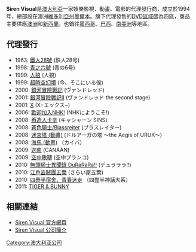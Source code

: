{{notability unreferenced|time=2011-01-20T05:29:20+00:00}}
{{Infobox Company 
| company_name = 
| company_name_en = 
| company_logo = 
| company_type = 
| company_slogan = 
| market_information = 
| foundation = 1994年
| location = {{AUS}}Melbourne VIC 3000
| zip_code = 
| telephone_no = 
| key_people = 
| area_served= 澳大利亞、新西蘭
| industry = 多媒體娛樂
| products = 影音產品代理、版權買賣
| capital = 
| revenue = 
| operating_income = 
| net_income = 
| num_employees = 
| accounting_period = 
| parent = 
| subsid = 
| homepage =
| footnotes = 
| width = 
}}

'''Siren Visual'''是[[澳大利亞|澳大利亞]]一家娛樂影視、動畫、電影的代理發行商，成立於1994年，總部設在澳洲[[維多利亞州|維多利亞州]][[墨爾本|墨爾本]]。旗下代理發售的[[DVD區域碼|DVD區域碼]]為四區，商品主要供應[[澳洲|澳洲]]和[[新西蘭|新西蘭]]，也銷往[[墨西哥|墨西哥]]、[[巴西|巴西]]、[[南美洲|南美洲]]等地區。

==代理發行== 
* 1963: [[鐵人28號|鐵人28號]] (鉄人28号)
* 1998: [[青之六號|青之六號]] (青の6号)
* 1999: [[人狼|人狼]] (人狼)
* 1999: [[超時空幻境|超時空幻境]] (今、そこにいる僕)
* 2000: [[銀河冒險戰記|銀河冒險戰記]] (ヴァンドレッド)
* 2001: [[銀河冒險戰記|銀河冒險戰記Ⅱ]] (ヴァンドレッド the second stage)
* 2001: [[X|X]] (X−エックス−)
* 2006: [[歡迎加入NHK!|歡迎加入NHK!]] (NHKにようこそ!)
* 2008: [[再造人卡辛|再造人卡辛]] (キャシャーン SINS)
* 2008: [[蒼色騎士|蒼色騎士/Blassreiter]] (ブラスレイター)
* 2008: [[迷宮塔_(動畫)|迷宮塔 (動畫)]] (ドルアーガの塔 〜the Aegis of URUK〜)
* 2008: [[海馬_(動畫)|海馬 (動畫)]] （カイバ）
* 2009: [[CANAAN|迦南]] (CANAAN)
* 2009: [[空中鞦韆|空中鞦韆]] (空中ブランコ)
* 2010: [[無頭騎士異聞錄_DuRaRaRa!!|無頭騎士異聞錄 DuRaRaRa!!]] (デュラララ!!)
* 2010: [[江戶盜賊團五葉|江戶盜賊團五葉]] (さらい屋五葉)
* 2010: [[四疊半宿舍，青春迷走|四疊半宿舍，青春迷走]] （四畳半神話大系）
* 2011: [[TIGER_&_BUNNY|TIGER & BUNNY]]

==相關連結==
* [http://www.sirenvisual.com.au/ Siren Visual 官方網頁]{{Wayback|url=http://www.sirenvisual.com.au/ |date=20110119083533 }}
* [https://web.archive.org/web/20100815063032/http://www.animenewsnetwork.com.au/press-release/2009-05-01/siren-visual-breathes-new-life-into-anime-in-australia Siren Visual 公司簡介]

[[Category:澳大利亚公司|Category:澳大利亚公司]]